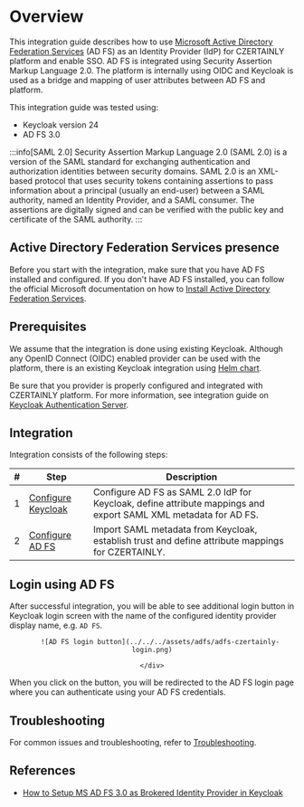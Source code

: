 # Overview

This integration guide describes how to use [Microsoft Active Directory Federation Services](https://learn.microsoft.com/en-us/windows-server/identity/ad-fs/ad-fs-overview) (AD FS) as an Identity Provider (IdP) for CZERTAINLY platform and enable SSO. AD FS is integrated using Security Assertion Markup Language 2.0. The platform is internally using OIDC and Keycloak is used as a bridge and mapping of user attributes between AD FS and platform.

This integration guide was tested using:
- Keycloak version 24
- AD FS 3.0

:::info[SAML 2.0]
Security Assertion Markup Language 2.0 (SAML 2.0) is a version of the SAML standard for exchanging authentication and authorization identities between security domains. SAML 2.0 is an XML-based protocol that uses security tokens containing assertions to pass information about a principal (usually an end-user) between a SAML authority, named an Identity Provider, and a SAML consumer. The assertions are digitally signed and can be verified with the public key and certificate of the SAML authority.
:::

## Active Directory Federation Services presence

Before you start with the integration, make sure that you have AD FS installed and configured. If you don't have AD FS installed, you can follow the official Microsoft documentation on how to [Install Active Directory Federation Services](https://learn.microsoft.com/en-us/windows-server/identity/ad-fs/deployment/install-the-ad-fs-role-service).

## Prerequisites

We assume that the integration is done using existing Keycloak. Although any OpenID Connect (OIDC) enabled provider can be used with the platform, there is an existing Keycloak integration using [Helm chart](../../installation-guide/deployment/deployment-helm/overview).

Be sure that you provider is properly configured and integrated with CZERTAINLY platform. For more information, see integration guide on [Keycloak Authentication Server](../keycloak/overview).

## Integration

Integration consists of the following steps:

| # | Step                                       | Description                                                                                                     |
|---|--------------------------------------------|-----------------------------------------------------------------------------------------------------------------|
| 1 | [Configure Keycloak](./configure-keycloak) | Configure AD FS as SAML 2.0 IdP for Keycloak, define attribute mappings and export SAML XML metadata for AD FS. |
| 2 | [Configure AD FS](./configure-adfs)        | Import SAML metadata from Keycloak, establish trust and define attribute mappings for CZERTAINLY.               |

## Login using AD FS

After successful integration, you will be able to see additional login button in Keycloak login screen with the name of the configured identity provider display name, e.g. `AD FS`.

<center>
    <div style={{width: "40%"}}>

        ![AD FS login button](../../../assets/adfs/adfs-czertainly-login.png)

    </div>
</center>

When you click on the button, you will be redirected to the AD FS login page where you can authenticate using your AD FS credentials.

## Troubleshooting

For common issues and troubleshooting, refer to [Troubleshooting](./troubleshooting).

## References

- [How to Setup MS AD FS 3.0 as Brokered Identity Provider in Keycloak](https://www.keycloak.org/2017/03/how-to-setup-ms-ad-fs-30-as-brokered)